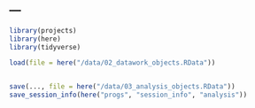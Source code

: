 ---
---

```r
library(projects)
library(here)
library(tidyverse)
```


```r
load(file = here("/data/02_datawork_objects.RData"))
```


```r

```


```r
save(..., file = here("/data/03_analysis_objects.RData"))
save_session_info(here("progs", "session_info", "analysis"))
```
